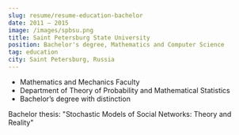 ```yaml
---
slug: resume/resume-education-bachelor
date: 2011 – 2015
image: /images/spbsu.png
title: Saint Petersburg State University
position: Bachelor's degree, Mathematics and Computer Science
tag: education
city: Saint Petersburg, Russia
---
```

* Mathematics and Mechanics Faculty
* Department of Theory of Probability and Mathematical Statistics
* Bachelor’s degree with distinction

Bachelor thesis: "Stochastic Models of Social Networks: Theory and Reality"